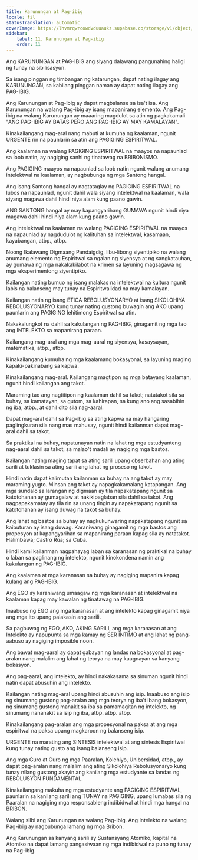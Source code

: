 ```yaml
---
title: Karunungan at Pag-ibig
locale: fil
statusTranslation: automatic
coverImage: https://lhvmrqwrcowdvduuaukz.supabase.co/storage/v1/object/public/strapi-uploads/small_cover-educacion-fundamental.webp-2d51a7828a2b1309555be27f7e2a61a0.webp
sidebar:
    label: 11. Karunungan at Pag-ibig
    order: 11
---
```

Ang KARUNUNGAN at PAG-IBIG ang siyang dalawang pangunahing haligi ng tunay na sibilisasyon.

Sa isang pinggan ng timbangan ng katarungan, dapat nating ilagay ang KARUNUNGAN, sa kabilang pinggan naman ay dapat nating ilagay ang PAG-IBIG.

Ang Karunungan at Pag-ibig ay dapat magbalanse sa isa't isa. Ang Karunungan na walang Pag-ibig ay isang mapanirang elemento. Ang Pag-ibig na walang Karunungan ay maaaring magdulot sa atin ng pagkakamali "ANG PAG-IBIG AY BATAS PERO ANG PAG-IBIG AY MAY KAMALAYAN".

Kinakailangang mag-aral nang mabuti at kumuha ng kaalaman, ngunit URGENTE rin na paunlarin sa atin ang PAGIGING ESPIRITWAL.

Ang kaalaman na walang PAGIGING ESPIRITWAL na maayos na napaunlad sa loob natin, ay nagiging sanhi ng tinatawag na BRIBONISMO.

Ang PAGIGING maayos na napaunlad sa loob natin ngunit walang anumang intelektwal na kaalaman, ay nagbubunga ng mga Santong hangal.

Ang isang Santong hangal ay nagtataglay ng PAGIGING ESPIRITWAL na lubos na napaunlad, ngunit dahil wala siyang intelektwal na kaalaman, wala siyang magawa dahil hindi niya alam kung paano gawin.

ANG SANTONG hangal ay may kapangyarihang GUMAWA ngunit hindi niya magawa dahil hindi niya alam kung paano gawin.

Ang intelektwal na kaalaman na walang PAGIGING ESPIRITWAL na maayos na napaunlad ay nagdudulot ng kalituhan sa intelektwal, kasamaan, kayabangan, atbp., atbp.

Noong Ikalawang Digmaang Pandaigdig, libu-libong siyentipiko na walang anumang elemento ng Espiritwal sa ngalan ng siyensya at ng sangkatauhan, ay gumawa ng mga nakakakilabot na krimen sa layuning magsagawa ng mga eksperimentong siyentipiko.

Kailangan nating bumuo ng isang malakas na intelektwal na kultura ngunit labis na balanseng may tunay na Espiritwalidad na may kamalayan.

Kailangan natin ng isang ETICA REBOLUSYONARYO at isang SIKOLOHIYA REBOLUSYONARYO kung tunay nating gustong buwagin ang AKO upang paunlarin ang PAGIGING lehitimong Espiritwal sa atin.

Nakakalungkot na dahil sa kakulangan ng PAG-IBIG, ginagamit ng mga tao ang INTELEKTO sa mapanirang paraan.

Kailangang mag-aral ang mga mag-aaral ng siyensya, kasaysayan, matematika, atbp., atbp.

Kinakailangang kumuha ng mga kaalamang bokasyonal, sa layuning maging kapaki-pakinabang sa kapwa.

Kinakailangang mag-aral. Kailangang magtipon ng mga batayang kaalaman, ngunit hindi kailangan ang takot.

Maraming tao ang nagtitipon ng kaalaman dahil sa takot; natatakot sila sa buhay, sa kamatayan, sa gutom, sa kahirapan, sa kung ano ang sasabihin ng iba, atbp., at dahil dito sila nag-aaral.

Dapat mag-aral dahil sa Pag-ibig sa ating kapwa na may hangaring paglingkuran sila nang mas mahusay, ngunit hindi kailanman dapat mag-aral dahil sa takot.

Sa praktikal na buhay, napatunayan natin na lahat ng mga estudyanteng nag-aaral dahil sa takot, sa malao't madali ay nagiging mga bastos.

Kailangan nating maging tapat sa ating sarili upang obserbahan ang ating sarili at tuklasin sa ating sarili ang lahat ng proseso ng takot.

Hindi natin dapat kalimutan kailanman sa buhay na ang takot ay may maraming yugto. Minsan ang takot ay napagkakamalang katapangan. Ang mga sundalo sa larangan ng digmaan ay tila napakatapang ngunit sa katotohanan ay gumagalaw at nakikipaglaban sila dahil sa takot. Ang nagpapakamatay ay tila rin sa unang tingin ay napakatapang ngunit sa katotohanan ay isang duwag na takot sa buhay.

Ang lahat ng bastos sa buhay ay nagkukunwaring napakatapang ngunit sa kaibuturan ay isang duwag. Karaniwang ginagamit ng mga bastos ang propesyon at kapangyarihan sa mapanirang paraan kapag sila ay natatakot. Halimbawa; Castro Rúa; sa Cuba.

Hindi kami kailanman nagpahayag laban sa karanasan ng praktikal na buhay o laban sa paglinang ng intelekto, ngunit kinokondena namin ang kakulangan ng PAG-IBIG.

Ang kaalaman at mga karanasan sa buhay ay nagiging mapanira kapag kulang ang PAG-IBIG.

Ang EGO ay karaniwang umaagaw ng mga karanasan at intelektwal na kaalaman kapag may kawalan ng tinatawag na PAG-IBIG.

Inaabuso ng EGO ang mga karanasan at ang intelekto kapag ginagamit niya ang mga ito upang palakasin ang sarili.

Sa pagbuwag ng EGO, AKO, AKING SARILI, ang mga karanasan at ang Intelekto ay napupunta sa mga kamay ng SER INTIMO at ang lahat ng pang-aabuso ay nagiging imposible noon.

Ang bawat mag-aaral ay dapat gabayan ng landas na bokasyonal at pag-aralan nang malalim ang lahat ng teorya na may kaugnayan sa kanyang bokasyon.

Ang pag-aaral, ang intelekto, ay hindi nakakasama sa sinuman ngunit hindi natin dapat abusuhin ang intelekto.

Kailangan nating mag-aral upang hindi abusuhin ang isip. Inaabuso ang isip ng sinumang gustong pag-aralan ang mga teorya ng iba't ibang bokasyon, ng sinumang gustong manakit sa iba sa pamamagitan ng intelekto, ng sinumang nananakit sa isip ng iba, atbp. atbp. atbp.

Kinakailangang pag-aralan ang mga propesyonal na paksa at ang mga espiritwal na paksa upang magkaroon ng balanseng isip.

URGENTE na marating ang SINTESIS intelektwal at ang sintesis Espiritwal kung tunay nating gusto ang isang balanseng isip.

Ang mga Guro at Guro ng mga Paaralan, Kolehiyo, Unibersidad, atbp., ay dapat pag-aralan nang malalim ang ating Sikolohiya Rebolusyonaryo kung tunay nilang gustong akayin ang kanilang mga estudyante sa landas ng REBOLUSYON FUNDAMENTAL.

Kinakailangang makuha ng mga estudyante ang PAGIGING ESPIRITWAL, paunlarin sa kanilang sarili ang TUNAY na PAGIGING, upang lumabas sila ng Paaralan na nagiging mga responsableng indibidwal at hindi mga hangal na BRIBON.

Walang silbi ang Karunungan na walang Pag-ibig. Ang Intelekto na walang Pag-ibig ay nagbubunga lamang ng mga Bribon.

Ang Karunungan sa kanyang sarili ay Sustansyang Atomiko, kapital na Atomiko na dapat lamang pangasiwaan ng mga indibidwal na puno ng tunay na Pag-ibig.

